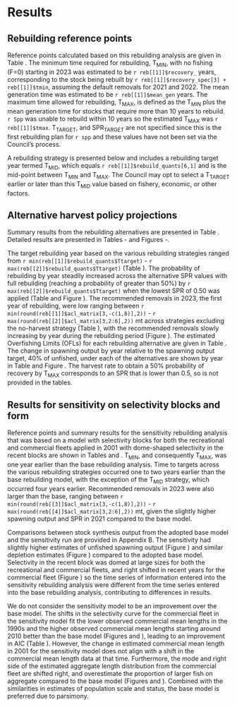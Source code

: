 # Results

## Rebuilding reference points

<!-- The following reference points reported below are based on assumed full removals of `r reb[[1]]$acl_matrix[1,2]` and `r reb[[1]]$acl_matrix[2,2]` mt in 2021 and 2022.  The reference points based on assuming lower removals in 2021 and 2022 are presented as sensitivities later in the results section. -->

Reference points calculated based on this rebuilding analysis are given in Table \ref{tab:ref-points}. The minimum time required for rebuilding, $\text{T}_\text{MIN}$, with no fishing (F=0) starting in 2023 was estimated to be `r reb[[1]]$recovery_ ` years, corresponding to the stock being rebuilt by `r reb[[1]]$recovery_spec[3] + reb[[1]]$tmin `, assuming the default removals for 2021 and 2022.  The mean generation time was estimated to be `r reb[[1]]$mean_gen ` years. The maximum time allowed for rebuilding, $\text{T}_\text{MAX}$, is defined as the $\text{T}_\text{MIN}$ plus the mean generation time for stocks that require more than 10 years to rebuild.  `r Spp` was unable to rebuild within 10 years so the estimated $\text{T}_\text{MAX}$ was `r reb[[1]]$tmax `. $\text{T}_\text{TARGET}$, and $\text{SPR}_\text{TARGET}$ are not specified since this is the first rebuilding plan for `r spp` and these values have not been set via the Council's process.

A rebuilding strategy is presented below and includes a rebuilding target year termed $\text{T}_\text{MID}$, which equals `r reb[[1]]$rebuild_quants[6,1]` and is the mid-point between $\text{T}_\text{MIN}$ and $\text{T}_\text{MAX}$. The Council may opt to select a $\text{T}_\text{TARGET}$ earlier or later than this $\text{T}_\text{MID}$ value based on fishery, economic, or other factors.

## Alternative harvest policy projections

Summary results from the rebuilding alternatives are presented in Table \ref{tab:reb-options}. Detailed
results are presented in Tables \ref{tab:prob-mat}-\ref{tab:rel-ssb-mat} and Figures \ref{fig:prob-fig}-\ref{fig:ssb-fig}.

The target rebuilding year based on the various rebuilding strategies ranged from `r min(reb[[1]]$rebuild_quants$Ttarget)` - `r max(reb[[2]]$rebuild_quants$Ttarget)` (Table \ref{tab:reb-options}). The probability of rebuilding by year steadily increased across the alternative SPR values with full rebuilding (reaching a probability of greater than 50%) by `r max(reb[[2]]$rebuild_quants$Ttarget)` when the lowest SPR of 0.50 was applied (Table \ref{tab:prob-mat} and Figure \ref{fig:prob-fig}). The recommended removals in 2023, the first year of rebuilding, were low ranging between `r min(round(reb[[1]]$acl_matrix[3,-c(1,8)],2))` - `r max(round(reb[[2]]$acl_matrix[3,2:6],2))` mt across strategies excluding the no-harvest strategy (Table \ref{tab:acl-mat}), with the recommended removals slowly increasing by year during the rebuilding period (Figure \ref{fig:acl-fig}). The estimated Overfishing Limits (OFLs) for each rebuilding alternative are given in Table \ref{tab:ofl-mat}. The change in spawning output by year relative to the spawning output target, 40% of unfished, under each of the alternatives are shown by year in Table \ref{tab:rel-ssb-mat} and Figure \ref{fig:rel-ssb-fig}. The harvest rate to obtain a 50% probability of recovery by $\text{T}_\text{MAX}$ corresponds to an SPR that is lower than 0.5, so is not provided in the tables. 

<!-- Reducing the assumed removals in 2021 and 2022 had only a limited impact on the estimated rebuilding by SPR rate (Table \ref{tab:reb-options-catch}). Reducing the removals in 2021 and 2022 decreased the minimum time for rebuilding ($\text{T}_\text{MIN}$) to `r reb[[2]]$recovery_spec[4] + reb[[2]]$tmin `, two years earlier compared to the initial rebuilding alternatives.  The reduction of the $\text{T}_\text{MIN}$ resulted in a decrease in the $\text{T}_\text{MAX}$ to `r reb[[2]]$tmax`. The probability of rebuilding, annual catches, OFLs, and relative spawning outputs by year are shown in Tables \ref{tab:prob-mat-catch} - \ref{tab:rel-ssb-mat-catch}.  -->


## Results for sensitivity on selectivity blocks and form

Reference points and summary results for the sensitivity rebuilding analysis that was based on a model with selectivity blocks for both the recreational and commercial fleets applied in 2001 with dome-shaped selectivity in the recent blocks are shown in Tables \ref{tab:ref-points-sens} and \ref{tab:reb-options-sens}. $\text{T}_\text{MIN}$, and consequently $\text{T}_\text{MAX}$, was one year earlier than the base rebuilding analysis. Time to targets across the various rebuilding strategies occurred one to two years earlier than the base rebuilding model, with the exception of the $\text{T}_\text{MID}$ strategy, which occurred four years earlier. Recommended removals in 2023 were also larger than the base, ranging between `r min(round(reb[[3]]$acl_matrix[3,-c(1,8)],2))` - `r max(round(reb[[4]]$acl_matrix[3,2:6],2))` mt, given the slightly higher spawning output and SPR in 2021 compared to the base model. 

Comparisons between stock synthesis output from the adopted base model and the sensitivity run are provided in [Appendix B]{#append_b}. The sensitivity had slightly higher estimates of unfished spawning output (Figure \ref{fig:ssb-sens}) and similar depletion estimates (Figure \ref{fig:depl-sens}) compared to the adopted base model. Selectivity in the recent block was domed at large sizes for both the recreational and commercial fleets, and right shifted in recent years for the commercial fleet (Figure \ref{fig:selex-sens}) so the time series of information entered into the sensitivity rebuilding analysis were different from the time series entered into the base rebuilding analysis, contributing to differences in results. 

We do not consider the sensitivity model to be an improvement over the base model. The shifts in the selectivity curve for the commercial fleet in the sensitivity model fit the lower observed commercial mean lengths in the 1990s and the higher observed commercial mean lengths starting around 2010 better than the base model (Figures \ref{fig:MeanLengthFit-com-base} and \ref{fig:MeanLengthFit-com-sens}), leading to an improvement in AIC (Table \ref{tab:sens-table-withComBlock}). However, the change in estimated commercial mean length in 2001 for the sensitivity model does not align with a shift in the commercial mean length data at that time. Furthermore, the mode and right side of the estimated aggregate length distribution from the commercial fleet are shifted right, and overestimate the proportion of larger fish on aggregate compared to the base model (Figures \ref{fig:aggLenFit-base} and \ref{fig:aggLenFit-sens}). Combined with the similarities in estimates of population scale and status, the base model is preferred due to parsimony. 
